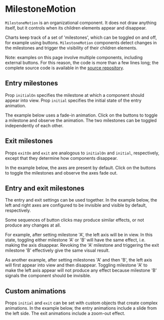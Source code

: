 
# MilestoneMotion

<Meta title="Core/Components/Charts/MilestoneMotion" />

`MilestoneMotion` is an organizational component. It does not draw anything itself, but it controls when its children elements appear and disappear.

Charts keep track of a set of 'milestones', which can be toggled on and off, for example using buttons. `MilestoneMotion` components detect changes in the milestones and trigger the visibility of their children elements.

<ArgsTable of={MilestoneMotion} />

Note: examples on this page involve multiple components, including external buttons. For this reason, the code is more than a few lines long; the complete source code is available in the [source repository](https://github.com/tkonopka/chsk/blob/main/packages/core/stories/components/Milestone.animations.tsx).

## Entry milestones

Prop `initialOn` specifies the milestone at which a component should appear into view. Prop `initial` specifies the initial state of the entry animation.

The example below uses a fade-in animation. Click on the buttons to toggle a milestone and observe the animation. The two milestones can be toggled independently of each other.

<Canvas>
    <Story name="entry milestones">
        <EntryMilestones />
    </Story>
</Canvas>

## Exit milestones

Props `exitOn` and `exit` are analogous to `initialOn` and `initial`, respectively, except that they determine how components disappear.

In the example below, the axes are present by default. Click on the buttons to toggle the milestones and observe the axes fade out.

<Canvas>
    <Story name="exit milestones">
        <ExitMilestones />
    </Story>
</Canvas>

## Entry and exit milestones

The entry and exit settings can be used together. In the example below, the left and right axes are configured to be invisible and visible by default, respectively.

<Canvas>
    <Story name="entry and exit milestones">
        <EntryExitMilestones initial={'hidden'} exit={'hidden'} />
    </Story>
</Canvas>

Some sequences of button clicks may produce similar effects, or not produce any changes at all.

For example, after setting milestone 'A', the left axis will be in view. In this state, toggling either milestone 'A' or 'B' will have the same effect, i.e. making the axis disappear. Revoking the 'A' milestone and triggering the exit milestone 'B' effectively give the same visual result.

As another example, after setting milestones 'A' and then 'B', the left axis will first appear into view and then disappear. Toggling milestone 'A' to make the left axis appear will not produce any effect because milestone 'B' signals the component should be invisible.

## Custom animations

Props `initial` and `exit` can be set with custom objects that create complex animations. In the example below, the entry animations include a slide from the left side. The exit animations include a zoom-out effect.

<Canvas>
    <Story name="custom milestones">
        <EntryExitMilestones initial={{ opacity: 0, x: -80 }} exit={{ opacity: 0, scale: 3 }} />
    </Story>
</Canvas>
